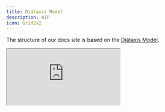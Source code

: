 ```yaml
---
title: Diátaxis Model
description: WIP
icon: Grid2x2
---
```


The structure of our docs site is based on the [Diátaxis Model](https://diataxis.fr/).

<iframe
title="Diátaxis Website"
className="mt-4 w-full h-[400px] rounded-lg"
src="https://diataxis.fr/"
allowFullScreen>
</iframe>
